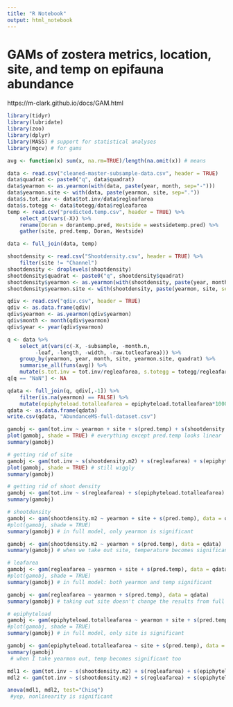 ```yaml
---
title: "R Notebook"
output: html_notebook
---
```


# GAMs of zostera metrics, location, site, and temp on epifauna abundance
https://m-clark.github.io/docs/GAM.html


```r
library(tidyr)
library(lubridate)
library(zoo)
library(dplyr)
library(MASS) # support for statistical analyses
library(mgcv) # for gams

avg <- function(x) sum(x, na.rm=TRUE)/length(na.omit(x)) # means

data <- read.csv("cleaned-master-subsample-data.csv", header = TRUE)
data$quadrat <- paste0("q", data$quadrat)
data$yearmon <- as.yearmon(with(data, paste(year, month, sep="-")))
data$yearmon.site <- with(data, paste(yearmon, site, sep="."))
data$s.tot.inv <- data$tot.inv/data$regleafarea
data$s.totegg <- data$totegg/data$regleafarea
temp <- read.csv("predicted.temp.csv", header = TRUE) %>%
    select_at(vars(-X)) %>%
    rename(Doran = dorantemp.pred, Westside = westsidetemp.pred) %>%
    gather(site, pred.temp, Doran, Westside)

data <- full_join(data, temp)

shootdensity <- read.csv("Shootdensity.csv", header = TRUE) %>%
    filter(site != "Channel")
shootdensity <- droplevels(shootdensity)
shootdensity$quadrat <- paste0("q", shootdensity$quadrat)
shootdensity$yearmon <- as.yearmon(with(shootdensity, paste(year, month, sep="-")))
shootdensity$yearmon.site <- with(shootdensity, paste(yearmon, site, sep="."))

qdiv <- read.csv("qdiv.csv", header = TRUE)
qdiv <- as.data.frame(qdiv)
qdiv$yearmon <- as.yearmon(qdiv$yearmon)
qdiv$month <- month(qdiv$yearmon)
qdiv$year <- year(qdiv$yearmon)

q <- data %>%
    select_at(vars(c(-X, -subsample, -month.n, 
         -leaf, -length, -width, -raw.totleafarea))) %>%
    group_by(yearmon, year, month, site, yearmon.site, quadrat) %>%
    summarise_all(funs(avg)) %>%
    mutate(s.tot.inv = tot.inv/regleafarea, s.totegg = totegg/regleafarea)
q[q == "NaN"] <- NA

qdata <- full_join(q, qdiv[,-1]) %>%
    filter(is.na(yearmon) == FALSE) %>%
    mutate(epiphyteload.totalleafarea = epiphyteload.totalleafarea*1000)
qdata <- as.data.frame(qdata)
write.csv(qdata, "AbundanceMS-full-dataset.csv")
```


```r
gamobj <- gam(tot.inv ~ yearmon + site + s(pred.temp) + s(shootdensity.m2) + s(regleafarea) + s(epiphyteload.totalleafarea), data = qdata)
plot(gamobj, shade = TRUE) # everything except pred.temp looks linear
summary(gamobj)

# getting rid of site
gamobj <- gam(tot.inv ~ s(shootdensity.m2) + s(regleafarea) + s(epiphyteload.totalleafarea) + yearmon + s(pred.temp), data = qdata)
plot(gamobj, shade = TRUE) # still wiggly
summary(gamobj)

# getting rid of shoot density
gamobj <- gam(tot.inv ~ s(regleafarea) + s(epiphyteload.totalleafarea) + yearmon + s(pred.temp), data = qdata)
summary(gamobj)
```

```r
# shootdensity
gamobj <- gam(shootdensity.m2 ~ yearmon + site + s(pred.temp), data = qdata)
#plot(gamobj, shade = TRUE)
summary(gamobj) # in full model, only yearmon is significant

gamobj <- gam(shootdensity.m2 ~ yearmon + s(pred.temp), data = qdata)
summary(gamobj) # when we take out site, temperature becomes significant
```
```r
# leafarea
gamobj <- gam(regleafarea ~ yearmon + site + s(pred.temp), data = qdata)
#plot(gamobj, shade = TRUE)
summary(gamobj) # in full model: both yearmon and temp significant

gamobj <- gam(regleafarea ~ yearmon + s(pred.temp), data = qdata)
summary(gamobj) # taking out site doesn't change the results from full model
```
```r
# epiphyteload
gamobj <- gam(epiphyteload.totalleafarea ~ yearmon + site + s(pred.temp), data = qdata)
#plot(gamobj, shade = TRUE)
summary(gamobj) # in full model, only site is significant

gamobj <- gam(epiphyteload.totalleafarea ~ site + s(pred.temp), data = qdata)
summary(gamobj)
 # when I take yearmon out, temp becomes significant too
```
```r
mdl1 <- gam(tot.inv ~ s(shootdensity.m2) + s(regleafarea) + s(epiphyteload.totalleafarea) + yearmon + site + s(pred.temp), data = qdata)
mdl2 <- gam(tot.inv ~ s(shootdensity.m2) + s(regleafarea) + s(epiphyteload.totalleafarea) + yearmon + site + pred.temp, data = qdata)

anova(mdl1, mdl2, test="Chisq")
 #yep, nonlinearity is significant
```